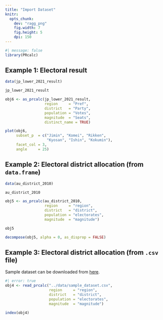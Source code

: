 ```yaml
---
title: "Import Dataset"
knitr: 
  opts_chunk: 
    dev: "ragg_png"
    fig.width: 7
    fig.height: 5
    dpi: 150
---
```


```r
#| message: false
library(PRcalc)
```

## Example 1: Electoral result

```r
data(jp_lower_2021_result)

jp_lower_2021_result

obj6 <- as_prcalc(jp_lower_2021_result,
                  region     = "Pref",
                  district   = "Party",
                  population = "Votes",
                  magnitude  = "Seats",
                  distinct_name = TRUE)

plot(obj6, 
     subset_p  = c("Jimin", "Komei", "Rikken", 
                   "Kyosan", "Ishin", "Kokumin"),
     facet_col = 3,
     angle     = 25)
```

## Example 2: Electoral district allocation (from `data.frame`)

```r
data(au_district_2010)

au_district_2010

obj5 <- as_prcalc(au_district_2010,
                  region     = "region",
                  district   = "district",
                  population = "electorates",
                  magnitude  = "magnitude")

obj5

decompose(obj5, alpha = 0, as_disprop = FALSE)
```

## Example 3: Electoral district allocation (from `.csv` file)

Sample dataset can be downloaded from [here](../data/sample_dataset.csv).

```r
#| error: true
obj4 <- read_prcalc("../data/sample_dataset.csv",
                    region     = "region",
                    district   = "district",
                    population = "electorates",
                    magnitude  = "magnitude")

index(obj4)
```
